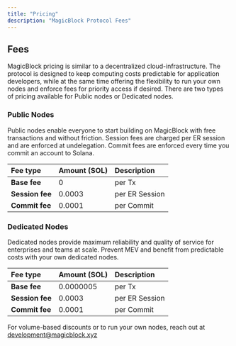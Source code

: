 ```yaml
---
title: "Pricing"
description: "MagicBlock Protocol Fees"
---
```


## Fees

MagicBlock pricing is similar to a decentralized cloud-infrastructure. The protocol is designed to keep computing costs predictable for application developers, while at the same time offering the flexibility to run your own nodes and enforce fees for priority access if desired. There are two types of pricing available for Public nodes or Dedicated nodes.

### Public Nodes

Public nodes enable everyone to start building on MagicBlock with free transactions and without friction. Session fees are charged per ER session and are enforced at undelegation. Commit fees are enforced every time you commit an account to Solana.

| **Fee type**    | **Amount (SOL)** | **Description** |
| :-------------- | :--------------- | :-------------- |
| **Base fee**    | 0                | per Tx          |
| **Session fee** | 0.0003           | per ER Session  |
| **Commit fee**  | 0.0001           | per Commit      |

### Dedicated Nodes

Dedicated nodes provide maximum reliability and quality of service for enterprises and teams at scale. Prevent MEV and benefit from predictable costs with your own dedicated nodes.

| **Fee type**    | **Amount (SOL)** | **Description** |
| :-------------- | :--------------- | :-------------- |
| **Base fee**    | 0.0000005        | per Tx          |
| **Session fee** | 0.0003           | per ER Session  |
| **Commit fee**  | 0.0001           | per Commit      |

For volume-based discounts or to run your own nodes, reach out at [development@magicblock.xyz](mailto:development@magicblock.xyz)
